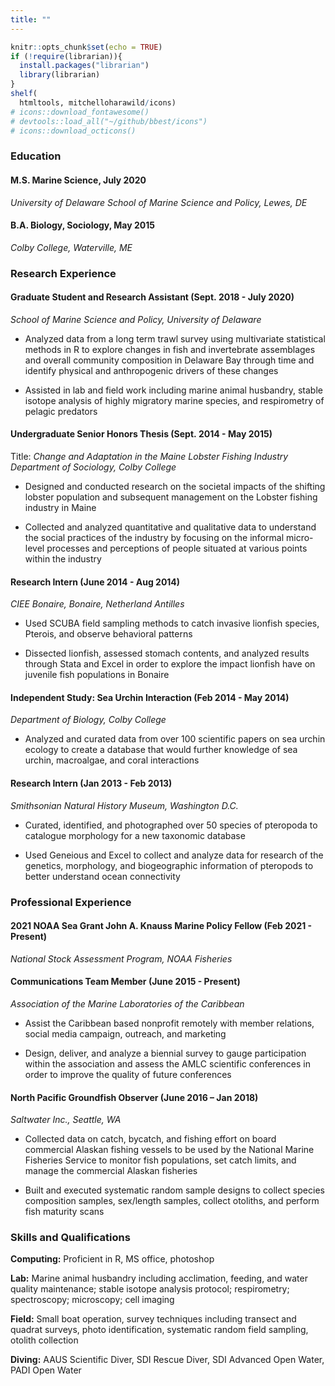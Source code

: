 ```yaml
---
title: ""
---
```


```r
knitr::opts_chunk$set(echo = TRUE)
if (!require(librarian)){
  install.packages("librarian")
  library(librarian)
}
shelf(
  htmltools, mitchelloharawild/icons)
# icons::download_fontawesome()
# devtools::load_all("~/github/bbest/icons")
# icons::download_octicons()
```

### Education 

#### **M.S. Marine Science**, July 2020
*University of Delaware School of Marine Science and Policy, Lewes, DE*

#### **B.A. Biology, Sociology**, May 2015 
*Colby College, Waterville, ME* 

### Research Experience

#### **Graduate Student and Research Assistant** (Sept. 2018 - July 2020)
*School of Marine Science and Policy, University of Delaware*

- Analyzed data from a long term trawl survey using multivariate statistical methods in R to explore changes in fish and invertebrate assemblages and overall community composition in Delaware Bay through time and identify physical and anthropogenic drivers of these changes

- Assisted in lab and field work including marine animal husbandry, stable isotope analysis of highly migratory marine species, and respirometry of pelagic predators

#### **Undergraduate Senior Honors Thesis** (Sept. 2014 - May 2015)
Title: *Change and Adaptation in the Maine Lobster Fishing Industry*
*Department of Sociology, Colby College*

- Designed and conducted research on the societal impacts of the shifting lobster population and subsequent management on the Lobster fishing industry in Maine

- Collected and analyzed quantitative and qualitative data to understand the social practices of the industry by focusing on the informal micro-level processes and perceptions of people situated at various points within the industry

#### **Research Intern**	(June 2014 - Aug 2014)
*CIEE Bonaire, Bonaire, Netherland Antilles*

- Used SCUBA field sampling methods to catch invasive lionfish species, Pterois, and observe behavioral patterns

- Dissected lionfish, assessed stomach contents, and analyzed results through Stata and Excel in order to explore the impact lionfish have on juvenile fish populations in Bonaire

#### **Independent Study: Sea Urchin Interaction** (Feb 2014 - May 2014)
*Department of Biology, Colby College*

- Analyzed and curated data from over 100 scientific papers on sea urchin ecology to create a database that would further knowledge of sea urchin, macroalgae, and coral interactions

#### **Research Intern**	(Jan 2013 - Feb 2013)
*Smithsonian Natural History Museum, Washington D.C.*

- Curated, identified, and photographed over 50 species of pteropoda to catalogue morphology for a new taxonomic database

- Used Geneious and Excel to collect and analyze data for research of the genetics, morphology, and biogeographic information of pteropods to better understand ocean connectivity

### Professional Experience

#### **2021 NOAA Sea Grant John A. Knauss Marine Policy Fellow** (Feb 2021 - Present)
*National Stock Assessment Program, NOAA Fisheries*

#### **Communications Team Member** (June 2015 - Present)
*Association of the Marine Laboratories of the Caribbean*

- Assist the Caribbean based nonprofit remotely with member relations, social media campaign, outreach, and marketing

- Design, deliver, and analyze a biennial survey to gauge participation within the association and assess the AMLC scientific conferences in order to improve the quality of future conferences

#### **North Pacific Groundfish Observer** (June 2016 – Jan 2018)
*Saltwater Inc., Seattle, WA*

- Collected data on catch, bycatch, and fishing effort on board commercial Alaskan fishing vessels to be used by the National Marine Fisheries Service to monitor fish populations, set catch limits, and manage the commercial Alaskan fisheries

- Built and executed systematic random sample designs to collect species composition samples, sex/length samples, collect otoliths, and perform fish maturity scans


### Skills and Qualifications

**Computing:** Proficient in R, MS office, photoshop

**Lab:** Marine animal husbandry including acclimation, feeding, and water quality maintenance; stable isotope analysis protocol; respirometry; spectroscopy; microscopy; cell imaging 

**Field:** Small boat operation, survey techniques including transect and quadrat surveys, photo identification, systematic random field sampling, otolith collection

**Diving:** AAUS Scientific Diver, SDI Rescue Diver, SDI Advanced Open Water, PADI Open Water





